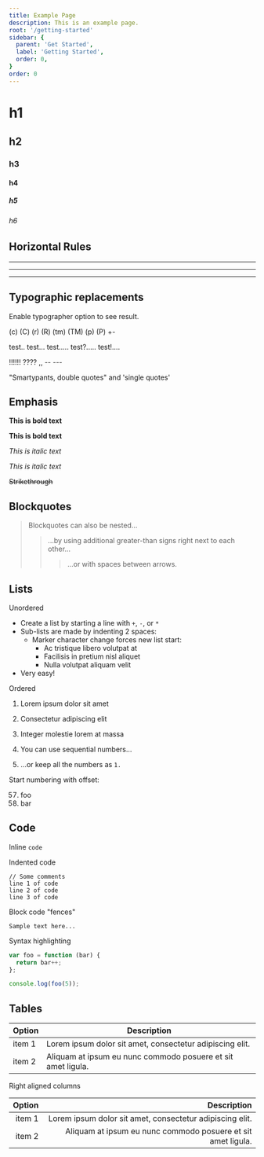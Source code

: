 ---
title: Example Page
description: This is an example page.
root: '/getting-started'
sidebar: {
  parent: 'Get Started',
  label: 'Getting Started',
  order: 0,
}
order: 0
---


# h1
## h2
### h3
#### h4
##### h5
###### h6


## Horizontal Rules

___

---

***


## Typographic replacements

Enable typographer option to see result.

(c) (C) (r) (R) (tm) (TM) (p) (P) +-

test.. test... test..... test?..... test!....

!!!!!! ???? ,,  -- ---

"Smartypants, double quotes" and 'single quotes'


## Emphasis

**This is bold text**

__This is bold text__

*This is italic text*

_This is italic text_

~~Strikethrough~~


## Blockquotes


> Blockquotes can also be nested...
>> ...by using additional greater-than signs right next to each other...
> > > ...or with spaces between arrows.


## Lists

Unordered

+ Create a list by starting a line with `+`, `-`, or `*`
+ Sub-lists are made by indenting 2 spaces:
  - Marker character change forces new list start:
    * Ac tristique libero volutpat at
    + Facilisis in pretium nisl aliquet
    - Nulla volutpat aliquam velit
+ Very easy!

Ordered

1. Lorem ipsum dolor sit amet
2. Consectetur adipiscing elit
3. Integer molestie lorem at massa


1. You can use sequential numbers...
1. ...or keep all the numbers as `1.`

Start numbering with offset:

57. foo
1. bar


## Code

Inline `code`

Indented code

    // Some comments
    line 1 of code
    line 2 of code
    line 3 of code


Block code "fences"

```
Sample text here...
```

Syntax highlighting

``` js
var foo = function (bar) {
  return bar++;
};

console.log(foo(5));
```

## Tables


| Option | Description |
| ------| -----------|
| item 1   | Lorem ipsum dolor sit amet, consectetur adipiscing elit. |
| item 2   | Aliquam at ipsum eu nunc commodo posuere et sit amet ligula. |

Right aligned columns

| Option | Description |
| ------:| -----------:|
| item 1   | Lorem ipsum dolor sit amet, consectetur adipiscing elit. |
| item 2   | Aliquam at ipsum eu nunc commodo posuere et sit amet ligula. |
